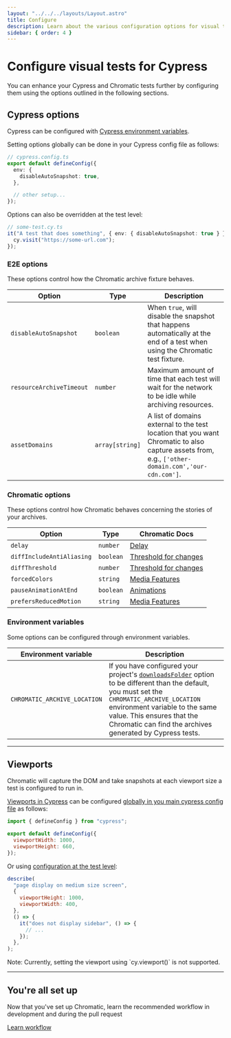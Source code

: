 ```yaml
---
layout: "../../../layouts/Layout.astro"
title: Configure
description: Learn about the various configuration options for visual tests for Cypress
sidebar: { order: 4 }
---
```



# Configure visual tests for Cypress

You can enhance your Cypress and Chromatic tests further by configuring them using the options outlined in the following sections.

## Cypress options

Cypress can be configured with [Cypress environment variables](https://docs.cypress.io/guides/guides/environment-variables).

Setting options globally can be done in your Cypress config file as follows:

```ts
// cypress.config.ts
export default defineConfig({
  env: {
    disableAutoSnapshot: true,
  },

  // other setup...
});
```

Options can also be overridden at the test level:

```ts
// some-test.cy.ts
it("A test that does something", { env: { disableAutoSnapshot: true } }, () => {
  cy.visit("https://some-url.com");
});
```

### E2E options

These options control how the Chromatic archive fixture behaves.

| Option                   | Type            | Description                                                                                                                                                                          |
| ------------------------ | --------------- | ------------------------------------------------------------------------------------------------------------------------------------------------------------------------------------ |
| `disableAutoSnapshot`    | `boolean`       | When `true`, will disable the snapshot that happens automatically at the end of a test when using the Chromatic test fixture.                                                        |
| `resourceArchiveTimeout` | `number`        | Maximum amount of time that each test will wait for the network to be idle while archiving resources.                                                                                |
| `assetDomains`           | `array[string]` | A list of domains external to the test location that you want Chromatic to also capture assets from, e.g., <code style="display: inline;">['other-domain.com','our-cdn.com']</code>. |

### Chromatic options

These options control how Chromatic behaves concerning the stories of your archives.

| Option                    | Type      | Chromatic Docs                                                          |
| ------------------------- | --------- | ----------------------------------------------------------------------- |
| `delay`                   | `number`  | [Delay](/docs/delay/)                                                   |
| `diffIncludeAntiAliasing` | `boolean` | [Threshold for changes](/docs/threshold#anti-aliasing)                  |
| `diffThreshold`           | `number`  | [Threshold for changes](/docs/threshold#setting-the-threshold)          |
| `forcedColors`            | `string`  | [Media Features](/docs/media-features#test-high-contrast-color-schemes) |
| `pauseAnimationAtEnd`     | `boolean` | [Animations](/docs/animations#css-animations)                           |
| `prefersReducedMotion`    | `string`  | [Media Features](/docs/media-features#verify-reduced-motion-animations) |

### Environment variables

Some options can be configured through environment variables.

| Environment variable         | Description                                                                                                                                                                                                                                                                                                                                   |
| ---------------------------- | --------------------------------------------------------------------------------------------------------------------------------------------------------------------------------------------------------------------------------------------------------------------------------------------------------------------------------------------- |
| `CHROMATIC_ARCHIVE_LOCATION` | If you have configured your project's [`downloadsFolder`](https://docs.cypress.io/guides/references/configuration#Downloads) option to be different than the default, you must set the `CHROMATIC_ARCHIVE_LOCATION` environment variable to the same value. This ensures that the Chromatic can find the archives generated by Cypress tests. |

---

## Viewports

Chromatic will capture the DOM and take snapshots at each viewport size a test is configured to run in.

[Viewports in Cypress](https://docs.cypress.io/api/commands/viewport) can be configured [globally in you main cypress config file](https://docs.cypress.io/api/commands/viewport#Default-sizing) as follows:

```javascript
import { defineConfig } from "cypress";

export default defineConfig({
  viewportWidth: 1000,
  viewportHeight: 660,
});
```

Or using [configuration at the test level](https://docs.cypress.io/api/commands/viewport#Set-viewport-in-the-test-configuration):

```javascript
describe(
  "page display on medium size screen",
  {
    viewportHeight: 1000,
    viewportWidth: 400,
  },
  () => {
    it("does not display sidebar", () => {
      // ...
    });
  },
);
```

<div class="aside">
  Note: Currently, setting the viewport using `cy.viewport()` is not supported.
</div>

---

## You're all set up

Now that you've set up Chromatic, learn the recommended workflow in development and during the pull request

<a class="btn primary round" href="/docs/in-development">
  Learn workflow
</a>

